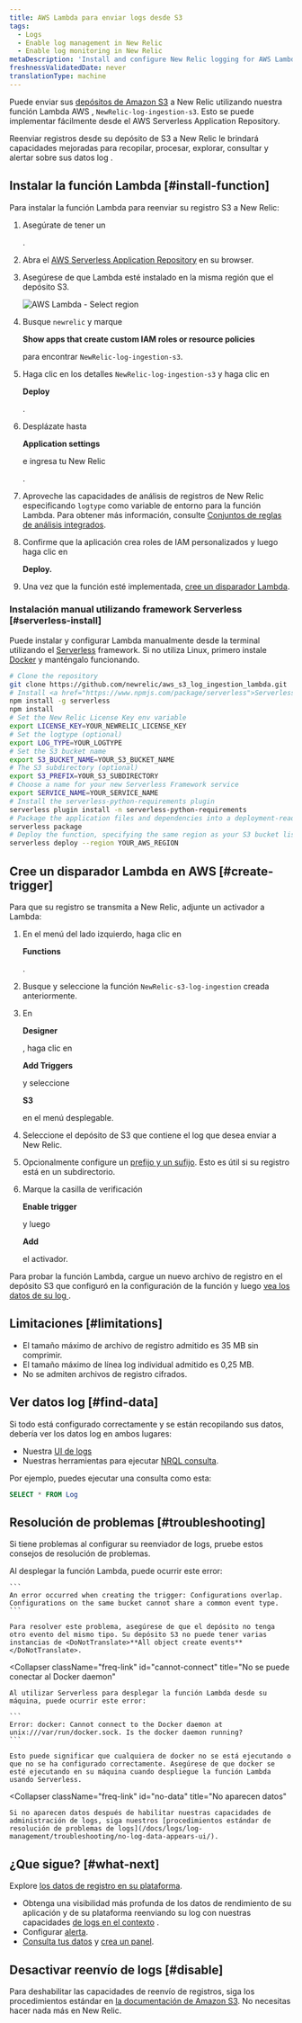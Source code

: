 ```yaml
---
title: AWS Lambda para enviar logs desde S3
tags:
  - Logs
  - Enable log management in New Relic
  - Enable log monitoring in New Relic
metaDescription: 'Install and configure New Relic logging for AWS Lambda with S3, so you can use enhanced log management capabilities.'
freshnessValidatedDate: never
translationType: machine
---
```



Puede enviar sus [depósitos de Amazon S3](https://aws.amazon.com/s3/) a New Relic utilizando nuestra función Lambda AWS , `NewRelic-log-ingestion-s3`. Esto se puede implementar fácilmente desde el AWS Serverless Application Repository.

Reenviar registros desde su depósito de S3 a New Relic le brindará <InlinePopover type="logs"/>capacidades mejoradas para recopilar, procesar, explorar, consultar y alertar sobre sus datos log .

## Instalar la función Lambda [#install-function]

Para instalar la función Lambda para reenviar su registro S3 a New Relic:

1. Asegúrate de tener un

   <InlinePopover type="licenseKey"/>

   .

2. Abra el [AWS Serverless Application Repository](https://serverlessrepo.aws.amazon.com/applications) en su browser.

3. Asegúrese de que Lambda esté instalado en la misma región que el depósito S3.

   <img title="AWS Lambda - Select region" alt="AWS Lambda - Select region" src={serverlessAWSLambdaSelectRegion}/>

4. Busque `newrelic` y marque

   <DoNotTranslate>**Show apps that create custom IAM roles or resource policies**</DoNotTranslate>

   para encontrar `NewRelic-log-ingestion-s3`.

5. Haga clic en los detalles `NewRelic-log-ingestion-s3` y haga clic en

   <DoNotTranslate>**Deploy**</DoNotTranslate>

   .

6. Desplázate hasta

   <DoNotTranslate>**Application settings**</DoNotTranslate>

   e ingresa tu New Relic

   <InlinePopover type="licenseKey"/>

   .

7. Aproveche las capacidades de análisis de registros de New Relic especificando `logtype` como variable de entorno para la función Lambda. Para obtener más información, consulte [Conjuntos de reglas de análisis integrados](/docs/logs/new-relic-logs/ui-data/new-relic-logs-parsing-built-rules-custom-parsing#built-in-rules).

8. Confirme que la aplicación crea roles de IAM personalizados y luego haga clic en

   <DoNotTranslate>**Deploy.**</DoNotTranslate>

9. Una vez que la función esté implementada, [cree un disparador Lambda](#create-trigger).

### Instalación manual utilizando framework Serverless [#serverless-install]

Puede instalar y configurar Lambda manualmente desde la terminal utilizando el [Serverless](https://www.npmjs.com/package/serverless) framework. Si no utiliza Linux, primero instale [Docker](https://docs.docker.com/get-docker/) y manténgalo funcionando.

```bash
# Clone the repository
git clone https://github.com/newrelic/aws_s3_log_ingestion_lambda.git
# Install <a href="https://www.npmjs.com/package/serverless">Serverless</a> and the repo dependencies
npm install -g serverless
npm install
# Set the New Relic License Key env variable
export LICENSE_KEY=YOUR_NEWRELIC_LICENSE_KEY
# Set the logtype (optional)
export LOG_TYPE=YOUR_LOGTYPE
# Set the S3 bucket name
export S3_BUCKET_NAME=YOUR_S3_BUCKET_NAME
# The S3 subdirectory (optional)
export S3_PREFIX=YOUR_S3_SUBDIRECTORY
# Choose a name for your new Serverless Framework service
export SERVICE_NAME=YOUR_SERVICE_NAME
# Install the serverless-python-requirements plugin
serverless plugin install -n serverless-python-requirements
# Package the application files and dependencies into a deployment-ready file for deployment
serverless package
# Deploy the function, specifying the same region as your S3 bucket listed above
serverless deploy --region YOUR_AWS_REGION
```

## Cree un disparador Lambda en AWS [#create-trigger]

Para que su registro se transmita a New Relic, adjunte un activador a Lambda:

1. En el menú del lado izquierdo, haga clic en

   <DoNotTranslate>**Functions**</DoNotTranslate>

   .

2. Busque y seleccione la función `NewRelic-s3-log-ingestion` creada anteriormente.

3. En

   <DoNotTranslate>**Designer**</DoNotTranslate>

   , haga clic en

   <DoNotTranslate>**Add Triggers**</DoNotTranslate>

   y seleccione

   <DoNotTranslate>**S3**</DoNotTranslate>

   en el menú desplegable.

4. Seleccione el depósito de S3 que contiene el log que desea enviar a New Relic.

5. Opcionalmente configure un [prefijo y un sufijo](https://aws.amazon.com/blogs/compute/amazon-s3-adds-prefix-and-suffix-filters-for-lambda-function-triggering/). Esto es útil si su registro está en un subdirectorio.

6. Marque la casilla de verificación

   <DoNotTranslate>**Enable trigger**</DoNotTranslate>

   y luego

   <DoNotTranslate>**Add**</DoNotTranslate>

   el activador.

Para probar la función Lambda, cargue un nuevo archivo de registro en el depósito S3 que configuró en la configuración de la función y luego [vea los datos de su log ](#find-data).

<InstallFeedback/>

## Limitaciones [#limitations]

* El tamaño máximo de archivo de registro admitido es 35 MB sin comprimir.
* El tamaño máximo de línea log individual admitido es 0,25 MB.
* No se admiten archivos de registro cifrados.

## Ver datos log [#find-data]

Si todo está configurado correctamente y se están recopilando sus datos, debería ver los datos log en ambos lugares:

* Nuestra [UI de logs](https://one.newrelic.com/launcher/logger.log-launcher)
* Nuestras herramientas para ejecutar [NRQL consulta](/docs/chart-builder/use-chart-builder/choose-data/use-advanced-nrql-mode-specify-data).

Por ejemplo, puedes ejecutar una consulta como esta:

```sql
SELECT * FROM Log
```

## Resolución de problemas [#troubleshooting]

Si tiene problemas al configurar su reenviador de logs, pruebe estos consejos de resolución de problemas.

<CollapserGroup>
  <Collapser
    className="freq-link"
    id="config-overlap"
    title="Superposición de configuración"
  >
    Al desplegar la función Lambda, puede ocurrir este error:

    ```
    An error occurred when creating the trigger: Configurations overlap. Configurations on the same bucket cannot share a common event type.
    ```

    Para resolver este problema, asegúrese de que el depósito no tenga otro evento del mismo tipo. Su depósito S3 no puede tener varias instancias de <DoNotTranslate>**All object create events**</DoNotTranslate>.
  </Collapser>

  <Collapser
    className="freq-link"
    id="cannot-connect"
    title="No se puede conectar al Docker daemon"
  >
    Al utilizar Serverless para desplegar la función Lambda desde su máquina, puede ocurrir este error:

    ```
    Error: docker: Cannot connect to the Docker daemon at unix:///var/run/docker.sock. Is the docker daemon running?
    ```

    Esto puede significar que cualquiera de docker no se está ejecutando o que no se ha configurado correctamente. Asegúrese de que docker se esté ejecutando en su máquina cuando despliegue la función Lambda usando Serverless.
  </Collapser>

  <Collapser
    className="freq-link"
    id="no-data"
    title="No aparecen datos"
  >
    Si no aparecen datos después de habilitar nuestras capacidades de administración de logs, siga nuestros [procedimientos estándar de resolución de problemas de logs](/docs/logs/log-management/troubleshooting/no-log-data-appears-ui/).
  </Collapser>
</CollapserGroup>

## ¿Que sigue? [#what-next]

Explore [los datos de registro en su plataforma](/docs/logs/log-management/ui-data/use-logs-ui/).

* Obtenga una visibilidad más profunda de los datos de rendimiento de su aplicación y de su plataforma reenviando su log con nuestras capacidades [de logs en el contexto](/docs/logs/enable-log-management-new-relic/configure-logs-context/configure-logs-context-apm-agents/) .
* Configurar [alerta](/docs/alerts-applied-intelligence/new-relic-alerts/alert-conditions/create-alert-conditions/).
* [Consulta tus datos](/docs/query-your-data/explore-query-data/get-started/introduction-querying-new-relic-data/) y [crea un panel](/docs/query-your-data/explore-query-data/dashboards/introduction-dashboards/).

## Desactivar reenvío de logs [#disable]

Para deshabilitar las capacidades de reenvío de registros, siga los procedimientos estándar en [la documentación de Amazon S3](https://aws.amazon.com/s3/). No necesitas hacer nada más en New Relic.